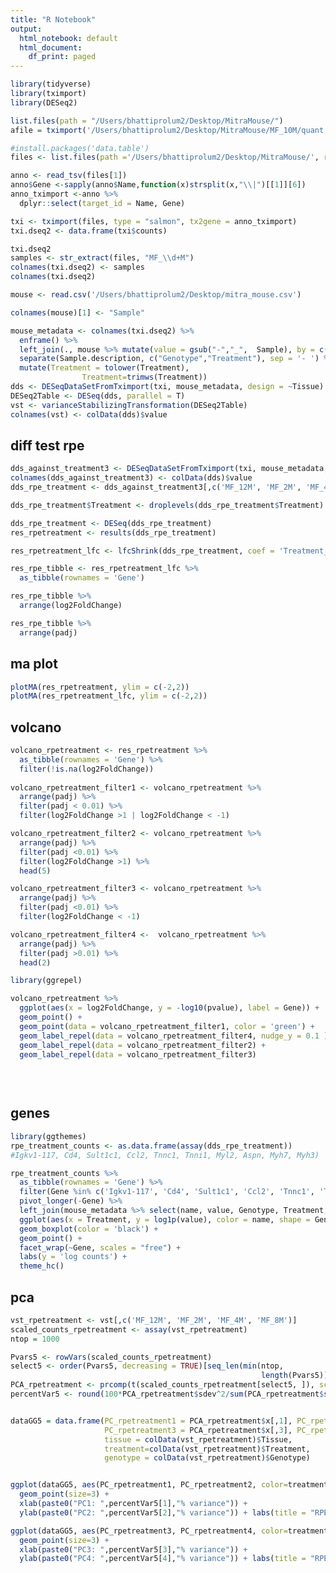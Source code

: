 ```yaml
---
title: "R Notebook"
output:
  html_notebook: default
  html_document:
    df_print: paged
---
```




```r
library(tidyverse)
library(tximport)
library(DESeq2)

list.files(path = "/Users/bhattiprolum2/Desktop/MitraMouse/")
afile = tximport('/Users/bhattiprolum2/Desktop/MitraMouse/MF_10M/quant.sf', type = "salmon", txOut = TRUE)

#install.packages('data.table')
files <- list.files(path ='/Users/bhattiprolum2/Desktop/MitraMouse/', recursive = TRUE, pattern = 'quant.sf', full.names = TRUE)

anno <- read_tsv(files[1])
anno$Gene <-sapply(anno$Name,function(x)strsplit(x,"\\|")[[1]][6])
anno_tximport <-anno %>%
  dplyr::select(target_id = Name, Gene)

txi <- tximport(files, type = "salmon", tx2gene = anno_tximport)
txi.dseq2 <- data.frame(txi$counts)

txi.dseq2
samples <- str_extract(files, "MF_\\d+M")
colnames(txi.dseq2) <- samples
colnames(txi.dseq2)

mouse <- read.csv('/Users/bhattiprolum2/Desktop/mitra_mouse.csv')

colnames(mouse)[1] <- "Sample"

mouse_metadata <- colnames(txi.dseq2) %>% 
  enframe() %>% 
  left_join(., mouse %>% mutate(value = gsub("-","_",  Sample), by = c("value"))) %>%  
  separate(Sample.description, c("Genotype","Treatment"), sep = '- ') %>% 
  mutate(Treatment = tolower(Treatment), 
                Treatment=trimws(Treatment))
dds <- DESeqDataSetFromTximport(txi, mouse_metadata, design = ~Tissue)
DESeq2Table <- DESeq(dds, parallel = T)
vst <- varianceStabilizingTransformation(DESeq2Table)
colnames(vst) <- colData(dds)$value

```

## diff test rpe
```r
dds_against_treatment3 <- DESeqDataSetFromTximport(txi, mouse_metadata, design = ~Treatment)
colnames(dds_against_treatment3) <- colData(dds)$value
dds_rpe_treatment <- dds_against_treatment3[,c('MF_12M', 'MF_2M', 'MF_4M', 'MF_8M')]

dds_rpe_treatment$Treatment <- droplevels(dds_rpe_treatment$Treatment)

dds_rpe_treatment <- DESeq(dds_rpe_treatment)
res_rpetreatment <- results(dds_rpe_treatment)

res_rpetreatment_lfc <- lfcShrink(dds_rpe_treatment, coef = 'Treatment_untreated_vs_400.mg', type = "normal")

res_rpe_tibble <- res_rpetreatment_lfc %>%
  as_tibble(rownames = 'Gene') 

res_rpe_tibble %>%
  arrange(log2FoldChange)

res_rpe_tibble %>%
  arrange(padj)

```
## ma plot
```r
plotMA(res_rpetreatment, ylim = c(-2,2))
plotMA(res_rpetreatment_lfc, ylim = c(-2,2))
```
## volcano
```r
volcano_rpetreatment <- res_rpetreatment %>%
  as_tibble(rownames = 'Gene') %>%
  filter(!is.na(log2FoldChange))
  
volcano_rpetreatment_filter1 <- volcano_rpetreatment %>%
  arrange(padj) %>%
  filter(padj < 0.01) %>%
  filter(log2FoldChange >1 | log2FoldChange < -1)

volcano_rpetreatment_filter2 <- volcano_rpetreatment %>%
  arrange(padj) %>%
  filter(padj <0.01) %>%
  filter(log2FoldChange >1) %>%
  head(5)

volcano_rpetreatment_filter3 <- volcano_rpetreatment %>%
  arrange(padj) %>%
  filter(padj <0.01) %>%
  filter(log2FoldChange < -1)

volcano_rpetreatment_filter4 <-  volcano_rpetreatment %>%
  arrange(padj) %>%
  filter(padj >0.01) %>%
  head(2)

library(ggrepel)

volcano_rpetreatment %>%
  ggplot(aes(x = log2FoldChange, y = -log10(pvalue), label = Gene)) +
  geom_point() +
  geom_point(data = volcano_rpetreatment_filter1, color = 'green') +
  geom_label_repel(data = volcano_rpetreatment_filter4, nudge_y = 0.1 ) +
  geom_label_repel(data = volcano_rpetreatment_filter2) +
  geom_label_repel(data = volcano_rpetreatment_filter3)
  
  
  

```
## genes
```r
library(ggthemes)
rpe_treatment_counts <- as.data.frame(assay(dds_rpe_treatment))
#Igkv1-117, Cd4, Sult1c1, Ccl2, Tnnc1, Tnni1, Myl2, Aspn, Myh7, Myh3)

rpe_treatment_counts %>%
  as_tibble(rownames = 'Gene') %>%
  filter(Gene %in% c('Igkv1-117', 'Cd4', 'Sult1c1', 'Ccl2', 'Tnnc1', 'Tnni1', 'Myl2', 'Aspn', 'Myh7', 'Myh3')) %>%
  pivot_longer(-Gene) %>%
  left_join(mouse_metadata %>% select(name, value, Genotype, Treatment, Tissue), by = c('name' = 'value')) %>%
  ggplot(aes(x = Treatment, y = log1p(value), color = name, shape = Genotype)) +
  geom_boxplot(color = 'black') +
  geom_point() +
  facet_wrap(~Gene, scales = "free") +
  labs(y = 'log counts') +
  theme_hc()

```
## pca
```r

vst_rpetreatment <- vst[,c('MF_12M', 'MF_2M', 'MF_4M', 'MF_8M')]
scaled_counts_rpetreatment <- assay(vst_rpetreatment)
ntop = 1000

Pvars5 <- rowVars(scaled_counts_rpetreatment)
select5 <- order(Pvars5, decreasing = TRUE)[seq_len(min(ntop, 
                                                        length(Pvars5)))]
PCA_rpetreatment <- prcomp(t(scaled_counts_rpetreatment[select5, ]), scale = F)
percentVar5 <- round(100*PCA_rpetreatment$sdev^2/sum(PCA_rpetreatment$sdev^2),1)


dataGG5 = data.frame(PC_rpetreatment1 = PCA_rpetreatment$x[,1], PC_rpetreatment2 = PCA_rpetreatment$x[,2], 
                     PC_rpetreatment3 = PCA_rpetreatment$x[,3], PC_rpetreatment4 = PCA_rpetreatment$x[,4], 
                     tissue = colData(vst_rpetreatment)$Tissue,
                     treatment=colData(vst_rpetreatment)$Treatment,
                     genotype = colData(vst_rpetreatment)$Genotype)


ggplot(dataGG5, aes(PC_rpetreatment1, PC_rpetreatment2, color=treatment)) +
  geom_point(size=3) +
  xlab(paste0("PC1: ",percentVar5[1],"% variance")) +
  ylab(paste0("PC2: ",percentVar5[2],"% variance")) + labs(title = "RPE Treatment PCA 1/2")

ggplot(dataGG5, aes(PC_rpetreatment3, PC_rpetreatment4, color=treatment)) +
  geom_point(size=3) +
  xlab(paste0("PC3: ",percentVar5[3],"% variance")) +
  ylab(paste0("PC4: ",percentVar5[4],"% variance")) + labs(title = "RPE Treatment PCA 3/4")
```




